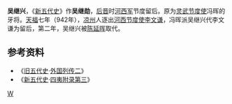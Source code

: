 '''吴继兴'''，《[[新五代史|新五代史]]》作'''吴继勋'''，[[后晋|后晋]]时[[河西节度使|河西军]]节度留后。原为[[灵武节度使|灵武节度使]]冯晖的牙将。[[天福_(后晋)|天福]]七年（942年），[[凉州|凉州]]人逐出[[河西节度使|河西节度使]][[李文谦|李文谦]]，冯晖派吴继兴代李文谦为留后，第二年，吴继兴被[[陈延晖|陈延晖]]取代。

{{start box}}
{{s-before|[[李文谦|李文谦]]}}
{{s-title|[[河西节度使|河西节度使]]留后}}
{{s-after|[[陈延晖|陈延晖]]}}
{{end box}}

==参考资料==
*《[[旧五代史|旧五代史]]·[[s:旧五代史/卷138|外国列传二]]》
*《[[新五代史|新五代史]]·[[s:新五代史/卷74|四夷附录第三]]》

[[Category:五代十国人物|W]]